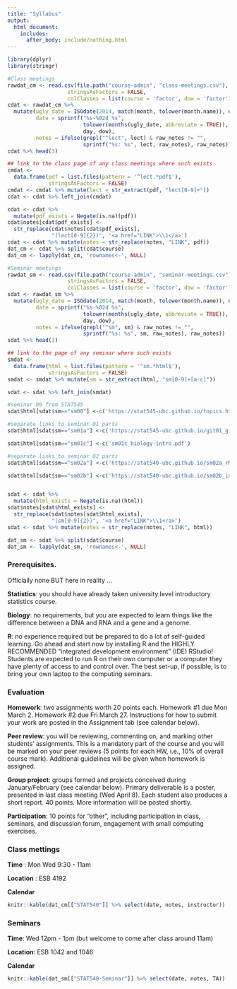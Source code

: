 ```yaml
---
title: "Syllabus"
output:
  html_document:
    includes:
      after_body: include/nothing.html
---
```


```r
library(dplyr)
library(stringr)
```

```r
#Class meetings
rawdat_cm <- read.csv(file.path("course-admin", "class-meetings.csv"),
                   stringsAsFactors = FALSE,
                   colClasses = list(course = 'factor', dow = 'factor'))
cdat <- rawdat_cm %>%
  mutate(ugly_date = ISOdate(2014, match(month, tolower(month.name)), day),
         date = sprintf("%s-%02d %s",
                        tolower(months(ugly_date, abbreviate = TRUE)),
                        day, dow),
         notes = ifelse(grepl("^lect", lect) & raw_notes != "",
                        sprintf("%s: %s", lect, raw_notes), raw_notes))
cdat %>% head(3)

## link to the class page of any class meetings where such exists
cmdat <-
  data.frame(pdf = list.files(pattern = '^lect.*pdf$'),
             stringsAsFactors = FALSE)
cmdat <- cmdat %>% mutate(lect = str_extract(pdf, "lect[0-9]+"))
cdat <- cdat %>% left_join(cmdat)

cdat <- cdat %>%
  mutate(pdf_exists = Negate(is.na)(pdf))
cdat$notes[cdat$pdf_exists] <-
  str_replace(cdat$notes[cdat$pdf_exists],
              "(lect[0-9]{2})", '<a href="LINK">\\1</a>')
cdat <- cdat %>% mutate(notes = str_replace(notes, "LINK", pdf))
dat_cm <- cdat %>% split(cdat$course)
dat_cm <- lapply(dat_cm, 'rownames<-', NULL)

#Seminar meetings
rawdat_sm <- read.csv(file.path("course-admin", "seminar-meetings.csv"),
                   stringsAsFactors = FALSE,
                   colClasses = list(course = 'factor', dow = 'factor'))
sdat <- rawdat_sm %>%
  mutate(ugly_date = ISOdate(2014, match(month, tolower(month.name)), day),
         date = sprintf("%s-%02d %s",
                        tolower(months(ugly_date, abbreviate = TRUE)),
                        day, dow),
         notes = ifelse(grepl("^sm", sm) & raw_notes != "",
                        sprintf("%s: %s", sm, raw_notes), raw_notes))
sdat %>% head(3)

## link to the page of any seminar where such exists
smdat <-
  data.frame(html = list.files(pattern = '^sm.*html$'),
             stringsAsFactors = FALSE)
smdat <- smdat %>% mutate(sm = str_extract(html, "sm[0-9]+[a-c]"))

sdat <- sdat %>% left_join(smdat)

#seminar 00 from STAT545
sdat$html[sdat$sm=="sm00"] <-c('https://stat545-ubc.github.io/topics.html')

#separate links to seminar 01 parts
sdat$html[sdat$sm=="sm01a"] <-c('https://stat545-ubc.github.io/git01_git-install.html')

sdat$html[sdat$sm=="sm01c"] <-c('sm01c_biology-intro.pdf')

#separate links to seminar 02 parts
sdat$html[sdat$sm=="sm02a"] <-c('https://stat540-ubc.github.io/sm02a_rMarkdown.html')

sdat$html[sdat$sm=="sm02b"] <-c('https://stat540-ubc.github.io/sm02b_introProbCltLln.html')


sdat <- sdat %>%
  mutate(html_exists = Negate(is.na)(html))
sdat$notes[sdat$html_exists] <-
  str_replace(sdat$notes[sdat$html_exists],
              "(sm[0-9]{2})", '<a href="LINK">\\1</a>')
sdat <- sdat %>% mutate(notes = str_replace(notes, "LINK", html))

dat_sm <- sdat %>% split(sdat$course)
dat_sm <- lapply(dat_sm, 'rownames<-', NULL)
```

### Prerequisites.

Officially none BUT here in reality ...

**Statistics**: you should have already taken university level introductory statistics course.

**Biology**: no requirements, but you are expected to learn things like the difference between a DNA and RNA and a gene and a genome.

**R**: no experience required but be prepared to do a lot of self-guided learning. Go ahead and start now by installing R and the HIGHLY RECOMMENDED "integrated development environment" (IDE) RStudio! Students are expected to run R on their own computer or a computer they have plenty of access to and control over. The best set-up, if possible, is to bring your own laptop to the computing seminars.

### Evaluation

**Homework**: two assignments worth 20 points each. Homework #1 due Mon March 2. Homework #2 due Fri March 27. Instructions for how to submit your work are posted in the Assignment tab (see calendar below).

**Peer review**: you will be reviewing, commenting on, and marking other students’ assignments. This is a mandatory part of the course and you will be marked on your peer reviews (5 points for each HW, i.e., 10% of overall course mark). Additional guidelines will be given when homework is assigned. 

**Group project**: groups formed and projects conceived during January/February (see calendar below). Primary deliverable is a poster, presented in last class meeting (Wed April 8). Each student also produces a short report. 40 points. More information will be posted shortly.

**Participation**: 10 points for "other", including participation in class, seminars, and discussion forum, engagement with small computing exercises.


<!-- unholy hack to make following two tables less wide and the same wide -->
<style type="text/css">
table {
   max-width: 70%;
}
</style>

### Class mettings

**Time** : Mon Wed 9:30 - 11am

**Location** : ESB 4192

**Calendar**

```r
knitr::kable(dat_cm[["STAT540"]] %>% select(date, notes, instructor))
```

### Seminars

**Time**: Wed 12pm - 1pm (but welcome to come after class around 11am)

**Location**: ESB 1042 and 1046

**Calendar**

```r
knitr::kable(dat_sm[["STAT540-Seminar"]] %>% select(date, notes, TA))
```
